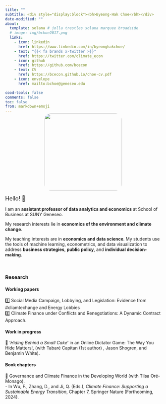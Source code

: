 ```yaml
---
title: ""
subtitle: <div style="display:block"><bh>Byeong-Hak Choe</bh></div> 
date-modified: ""
about:
  template: solana # jolla trestles solana marquee broadside
  # image: img/bchoe2017.png
  links: 
    - icon: linkedin
      href: https://www.linkedin.com/in/byeonghakchoe/
    - text: "{{< fa brands x-twitter >}}"
      href: https://twitter.com/climate_econ
    - icon: github
      href: https://github.com/bcecon
    - text: CV
      href: https://bcecon.github.io/choe-cv.pdf
    - icon: envelope
      href: mailto:bchoe@geneseo.edu

cood-tools: false
comments: false
toc: false
from: markdown+emoji
---
```


<div style="display:block; margin:-15px;"></div>

:::: {.quarto-about-trestles}

::: {.about-entity}

<p style="display: flex; justify-content: center; align-items: center;">
    <img src="img/bchoe2017.png"  style="border-radius: 20px; width: 250px; height: auto;">
</p>
:::

::: {.about-contents}


<font size = "4">Hello! 👋 </font>

<div style="display:block; margin:15px;"></div>

I am an **assistant professor of data analytics and economics** at School of Business at SUNY Geneseo.

My research interests lie in **economics of the environment and climate change**.

My teaching interests are in **economics and data science**. My students use the tools of machine learning, econometrics, and data visualization to address **business strategies**, **public policy**, and **individual decision-making**.

:::

::::

<!-- :::: {.columns} -->

<!-- ::: {.column width="5%"} -->

<!-- ::: -->

<!-- ::: {.column width="15%"} -->

<!-- <p style="display: flex; justify-content: center; align-items: center;"> -->
<!--     <img src="img/bchoe2017.png"  style="border-radius: 20px; width: 175px; height: auto;"> -->
<!-- </p> -->
<!-- ::: -->

<!-- ::: {.column width="7.5%"} -->

<!-- ::: -->

<!-- ::: {.column width="72.5%"} -->


<!-- <font size = "4">Hello! 👋 </font> -->

<!-- <div style="display:block; margin:15px;"></div> -->

<!-- I am an **assistant professor of data analytics and economics** at School of Business at SUNY Geneseo. -->

<!-- My research interests lie in **economics of the environment and climate change**. -->

<!-- My teaching interests are in **economics and data science**. My students use the tools of machine learning, econometrics, and data visualization to address **business strategies**, **public policy**, and **individual decision-making**. -->

<!-- ::: -->

<!-- :::: -->

<br>

### Research

#### Working papers

1️⃣ Social Media Campaign, Lobbying, and Legislation: Evidence from #cliamtechange and Energy Lobbies\
2️⃣ Climate Finance under Conflicts and Renegotiations: A Dynamic Contract Approach.


#### Work in progress

🌟 '*Hiding Behind a Small Cake*' in an Online Dictator Game: The Way You Hide Matters!, (with Tabaré Capitan (1st author) , Jason Shogren, and Benjamin White).



#### Book chapters

🌟 Governance and Climate Finance in the Developing World (with Tilsa Oré-Monago).\
  -&nbsp;In Wu, F., Zhang, D., and Ji, Q. (Eds.), *Climate Finance: Supporting a Sustainable Energy Transition*, Chapter 7, Springer Nature (Forthcoming, 2024).
